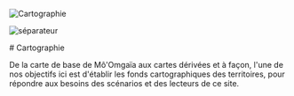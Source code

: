 ![Cartographie](/articles_images/cartographie2.png#center)

![séparateur](/articles_images/lexique/separator.svg#center)

<div className="grid place-items-center text-center p-4">
# Cartographie
</div>

De la carte de base de Mô'Omgaïa aux cartes dérivées et à façon, l'une de nos objectifs ici est d'établir les fonds cartographiques des territoires, pour répondre aux besoins des scénarios et des lecteurs de ce site.
